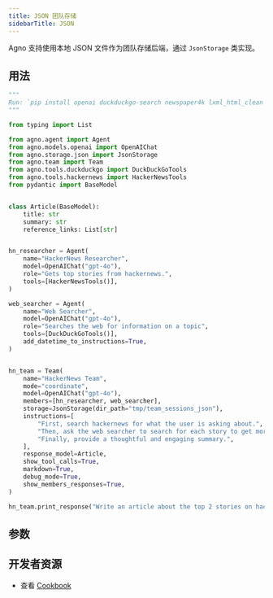 ```yaml
---
title: JSON 团队存储
sidebarTitle: JSON
---
```

Agno 支持使用本地 JSON 文件作为团队存储后端，通过 `JsonStorage` 类实现。

## 用法

```python json_storage_for_team.py
"""
Run: `pip install openai duckduckgo-search newspaper4k lxml_html_clean agno` to install the dependencies
"""

from typing import List

from agno.agent import Agent
from agno.models.openai import OpenAIChat
from agno.storage.json import JsonStorage
from agno.team import Team
from agno.tools.duckduckgo import DuckDuckGoTools
from agno.tools.hackernews import HackerNewsTools
from pydantic import BaseModel


class Article(BaseModel):
    title: str
    summary: str
    reference_links: List[str]


hn_researcher = Agent(
    name="HackerNews Researcher",
    model=OpenAIChat("gpt-4o"),
    role="Gets top stories from hackernews.",
    tools=[HackerNewsTools()],
)

web_searcher = Agent(
    name="Web Searcher",
    model=OpenAIChat("gpt-4o"),
    role="Searches the web for information on a topic",
    tools=[DuckDuckGoTools()],
    add_datetime_to_instructions=True,
)


hn_team = Team(
    name="HackerNews Team",
    mode="coordinate",
    model=OpenAIChat("gpt-4o"),
    members=[hn_researcher, web_searcher],
    storage=JsonStorage(dir_path="tmp/team_sessions_json"),
    instructions=[
        "First, search hackernews for what the user is asking about.",
        "Then, ask the web searcher to search for each story to get more information.",
        "Finally, provide a thoughtful and engaging summary.",
    ],
    response_model=Article,
    show_tool_calls=True,
    markdown=True,
    debug_mode=True,
    show_members_responses=True,
)

hn_team.print_response("Write an article about the top 2 stories on hackernews")
```

## 参数

<Snippet file="storage-json-params.mdx" />

## 开发者资源

- 查看 [Cookbook](https://github.com/agno-agi/agno/blob/main/cookbook/storage/json_storage/json_storage_for_team.py)